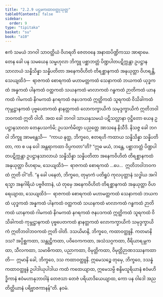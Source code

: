 ```yaml
---
title: "2.2.9 ပဌမကထာဝတ္ထုသုတ္တ"
tableOfContents: false
sidebar:
  order: 9
type: "tipitaka"
basket: "su"
book: "a10"
---
```



<DynamicBreadcrumb />

<Division number="69" book="a10" e="ch" v="17" p="358">

<Paragraph number="497" book="a10">
ဧကံ သမယံ ဘဂဝါ သာဝတ္ထိယံ ဝိဟရတိ ဇေတဝနေ အနာထပိဏ္ဍိကဿ အာရာမေ. တေန ခေါ ပန သမယေန သမ္ဗဟုလာ ဘိက္ခူ ပစ္ဆာဘတ္တံ ပိဏ္ဍပါတပဋိက္ကန္တာ ဥပဋ္ဌာနသာလာယံ သန္နိသိန္နာ သန္နိပတိတာ အနေကဝိဟိတံ တိရစ္ဆာနကထံ အနုယုတ္တာ ဝိဟရန္တိ, သေယျထိဒံ—  ရာဇကထံ စောရကထံ မဟာမတ္တကထံ သေနာကထံ ဘယကထံ ယုဒ္ဓကထံ အန္နကထံ ပါနကထံ ဝတ္ထကထံ သယနကထံ မာလာကထံ ဂန္ဓကထံ ဉာတိကထံ ယာနကထံ ဂါမကထံ နိဂမကထံ နဂရကထံ ဇနပဒကထံ ဣတ္ထိကထံ သူရကထံ ဝိသိခါကထံ ကုမ္ဘဋ္ဌာနကထံ ပုဗ္ဗပေတကထံ နာနတ္တကထံ လောကက္ခာယိကံ သမုဒ္ဒက္ခာယိကံ ဣတိဘဝါဘဝကထံ ဣတိ ဝါတိ.
</Paragraph>

<Paragraph number="498" book="a10">
အထ ခေါ ဘဂဝါ သာယနှသမယံ ပဋိသလ္လာနာ ဝုဋ္ဌိတော ယေန ဥပဋ္ဌာနသာလာ တေနုပသင်္ကမိ; ဥပသင်္ကမိတွာ ပညတ္တေ အာသနေ နိသီဒိ. နိသဇ္ဇ ခေါ ဘဂဝါ ဘိက္ခူ အာမန္တေသိ—  “ကာယ နုတ္ထ, ဘိက္ခဝေ, ဧတရဟိ ကထာယ သန္နိသိန္နာ သန္နိပတိတာ, ကာ စ ပန ဝေါ အန္တရာကထာ ဝိပ္ပကတာ”တိ?
</Paragraph>

<Paragraph number="499" book="a10">
“ဣဓ မယံ, ဘန္တေ, ပစ္ဆာဘတ္တံ ပိဏ္ဍပါတပဋိက္ကန္တာ ဥပဋ္ဌာနသာလာယံ သန္နိသိန္နာ သန္နိပတိတာ အနေကဝိဟိတံ တိရစ္ဆာနကထံ အနုယုတ္တာ ဝိဟရာမ, သေယျထိဒံ—  ရာဇကထံ စောရကထံ …ပေ…  ဣတိဘဝါဘဝကထံ ဣတိ ဝါ”တိ. “န ခေါ ပနေတံ, ဘိက္ခဝေ, တုမှာကံ ပတိရူပံ ကုလပုတ္တာနံ သဒ္ဓါယ အဂါရသ္မာ အနဂါရိယံ ပဗ္ဗဇိတာနံ, ယံ တုမှေ အနေကဝိဟိတံ တိရစ္ဆာနကထံ အနုယုတ္တာ ဝိဟရေယျာထ, သေယျထိဒံ—  ရာဇကထံ စောရကထံ မဟာမတ္တကထံ သေနာကထံ ဘယကထံ ယုဒ္ဓကထံ အန္နကထံ ပါနကထံ ဝတ္ထကထံ သယနကထံ မာလာကထံ ဂန္ဓကထံ ဉာတိကထံ ယာနကထံ ဂါမကထံ နိဂမကထံ နဂရကထံ ဇနပဒကထံ ဣတ္ထိကထံ သူရကထံ ဝိသိခါကထံ ကုမ္ဘဋ္ဌာနကထံ ပုဗ္ဗပေတကထံ နာနတ္တကထံ လောကက္ခာယိကံ သမုဒ္ဒက္ခာယိကံ ဣတိဘဝါဘဝကထံ ဣတိ ဝါတိ.
</Paragraph>

<Paragraph number="500" book="a10">
ဒသယိမာနိ, ဘိက္ခဝေ, ကထာဝတ္ထူနိ. ကတမာနိ ဒသ? အပ္ပိစ္ဆကထာ, သန္တုဋ္ဌိကထာ, ပဝိဝေကကထာ, အသံသဂ္ဂကထာ, ဝီရိယာရမ္ဘကထာ, သီလကထာ, သမာဓိကထာ, ပညာကထာ, ဝိမုတ္တိကထာ, ဝိမုတ္တိဉာဏဒဿနကထာတိ—  ဣမာနိ ခေါ, ဘိက္ခဝေ, ဒသ ကထာဝတ္ထူနိ.
</Paragraph>

<Paragraph number="501" book="a10">
ဣမေသဉ္စေ တုမှေ, ဘိက္ခဝေ, ဒသန္နံ ကထာဝတ္ထူနံ ဥပါဒါယုပါဒါယ ကထံ ကထေယျာထ, ဣမေသမ္ပိ စန္ဒိမသူရိယာနံ ဧဝံမဟိဒ္ဓိကာနံ ဧဝံမဟာနုဘာဝါနံ တေဇသာ တေဇံ ပရိယာဒိယေယျာထ, ကော ပန ဝါဒေါ အညတိတ္ထိယာနံ ပရိဗ္ဗာဇကာနန်”တိ.

</Paragraph>
</Division>

<Paragraph number="502" type="center" book="a10">
နဝမံ.
</Paragraph>